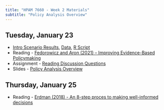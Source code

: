 ```yaml
---
title: "HPAM 7660 - Week 2 Materials"
subtitle: "Policy Analysis Overview"
---
```


## Tuesday, January 23

- [Intro Scenario Results](/img/Intro Scenario Scores.png), [Data](/data/intro_data.csv), [R Script](/data/intro_bar.R)
- Reading - [Fedorowicz and Aron (2021) – Improving Evidence-Based Policymaking](/materials/Evidence-Based Policymaking.pdf)
- Assignment - [Reading Discussion Questions](/assignments/week_2_reading_questions.pdf)
- Slides - [Policy Analysis Overview](/slides/HPAM_7660_Policy_Analysis_Overview.pdf)

## Thursday, January 25

- Reading - [Erdman (2018) - An 8-step proces to making well-informed decisions](/materials/Bardach_brief.pdf)